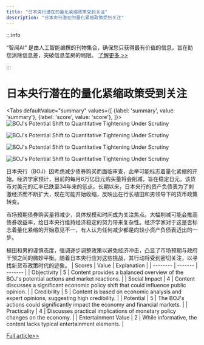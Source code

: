 ```yaml
---
title: "日本央行潜在的量化紧缩政策受到关注"
description: "日本央行潜在的量化紧缩政策受到关注"
---
```



:::info

“智闻AI“ 是由人工智能编撰的刊物集合，确保您只获得最有价值的信息，旨在助您消除信息差，突破信息茧房的局限。  [了解更多 >>](/)

:::

# 日本央行潜在的量化紧缩政策受到关注


<Tabs
	defaultValue="summary"
	values={[
	{label: 'summary', value: 'summary'},
	{label: 'score', value: 'score'},
]}>
<TabItem value="summary">
<img
  src="https://image.informedainews.com/2024/06/Soc-2fK-1717983417-0.jpg"
  alt="BOJ's Potential Shift to Quantitative Tightening Under Scrutiny"
/>

<img
  src="https://image.informedainews.com/2024/06/Soc-fW2-1717983417-1.jpg"
  alt="BOJ's Potential Shift to Quantitative Tightening Under Scrutiny"
/>

<img
  src="https://image.informedainews.com/2024/06/Soc-fTi-1717983417-2.jpg"
  alt="BOJ's Potential Shift to Quantitative Tightening Under Scrutiny"
/>

<img
  src="https://image.informedainews.com/2024/06/Soc-bSw-1717983417-3.jpg"
  alt="BOJ's Potential Shift to Quantitative Tightening Under Scrutiny"
/>



日本央行（BOJ）因考虑减少债券购买而面临审查，此举可能标志着量化紧缩的开始。经济学家预计，目前的每月6万亿日元购买量将会削减，旨在稳定日元，该货币对美元的汇率已跌至34年来的低点。长期以来，日本央行的资产负债表为了刺激经济而不断扩大，现在可能开始收缩，反映出在行长植田和男领导下的货币政策转变。

市场预期债券购买量将减少，具体规模和时间成为关注焦点。大幅削减可能会推高债券收益率，给日本央行维持经济稳定的努力带来复杂性。经济学家对于这是否标志着量化紧缩的开始意见不一，有人认为任何减少都是向较小资产负债表迈出的一步。

植田和男的谨慎态度，强调逐步调整政策以避免经济冲击，凸显了市场预期与政府干预之间的微妙平衡。随着日本央行应对这些挑战，其行动将受到密切关注，以寻找新货币政策时代的迹象。
</TabItem>
<TabItem value="score">
	| Scores     | Value   | Explanation |
	| -------- | ------- | ------- |
	| Objectivity  | 5    | Content provides a balanced overview of the BOJ's potential actions and market reactions.    |
	| Social Impact | 4     | Content discusses a significant economic policy shift that could influence public opinion.    |
	| Credibility    | 5    | Content is based on economic analysis and expert opinions, suggesting high credibility.    |
	| Potential    | 5    | The BOJ's actions could significantly impact the economy and financial markets.    |
	| Practicality    | 4    | Discusses practical implications of monetary policy changes on the economy.    |
	| Entertainment Value    | 2    | While informative, the content lacks typical entertainment elements.    |
</TabItem>
</Tabs>

[Full article>>](https://asia.nikkei.com/Spotlight/Market-Spotlight/Market-to-scrutinize-BOJ-for-signs-of-quantitative-tightening)
